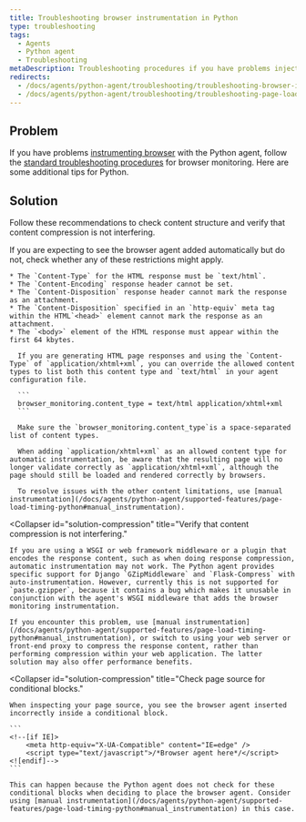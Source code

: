 ```yaml
---
title: Troubleshooting browser instrumentation in Python
type: troubleshooting
tags:
  - Agents
  - Python agent
  - Troubleshooting
metaDescription: Troubleshooting procedures if you have problems injecting the browser agent via New Relic's Python agent.
redirects:
  - /docs/agents/python-agent/troubleshooting/troubleshooting-browser-instrumentation-python
  - /docs/agents/python-agent/troubleshooting/troubleshooting-page-load-timing-python
---
```


## Problem

If you have problems [instrumenting browser](/docs/agents/python-agent/supported-features/page-load-timing-python) with the Python agent, follow the [standard troubleshooting procedures](/docs/browser/new-relic-browser/installation-configuration/troubleshooting-browser-monitoring-installation) for browser monitoring. Here are some additional tips for Python.

## Solution

Follow these recommendations to check content structure and verify that content compression is not interfering.

<CollapserGroup>
  <Collapser
    id="solution-content"
    title="Check content structure."
  >
    If you are expecting to see the browser agent added automatically but do not, check whether any of these restrictions might apply.

    * The `Content-Type` for the HTML response must be `text/html`.
    * The `Content-Encoding` response header cannot be set.
    * The `Content-Disposition` response header cannot mark the response as an attachment.
    * The `Content-Disposition` specified in an `http-equiv` meta tag within the HTML`<head>` element cannot mark the response as an attachment.
    * The `<body>` element of the HTML response must appear within the first 64 kbytes.

      If you are generating HTML page responses and using the `Content-Type` of `application/xhtml+xml`, you can override the allowed content types to list both this content type and `text/html` in your agent configuration file.

      ```
      browser_monitoring.content_type = text/html application/xhtml+xml
      ```

      Make sure the `browser_monitoring.content_type`is a space-separated list of content types.

      When adding `application/xhtml+xml` as an allowed content type for automatic instrumentation, be aware that the resulting page will no longer validate correctly as `application/xhtml+xml`, although the page should still be loaded and rendered correctly by browsers.

      To resolve issues with the other content limitations, use [manual instrumentation](/docs/agents/python-agent/supported-features/page-load-timing-python#manual_instrumentation).
  </Collapser>

  <Collapser
    id="solution-compression"
    title="Verify that content compression is not interfering."
  >
    If you are using a WSGI or web framework middleware or a plugin that encodes the response content, such as when doing response compression, automatic instrumentation may not work. The Python agent provides specific support for Django `GZipMiddleware` and `Flask-Compress` with auto-instrumentation. However, currently this is not supported for `paste.gzipper`, because it contains a bug which makes it unusable in conjunction with the agent's WSGI middleware that adds the browser monitoring instrumentation.

    If you encounter this problem, use [manual instrumentation](/docs/agents/python-agent/supported-features/page-load-timing-python#manual_instrumentation), or switch to using your web server or front-end proxy to compress the response content, rather than performing compression within your web application. The latter solution may also offer performance benefits.
  </Collapser>

  <Collapser
    id="solution-compression"
    title="Check page source for conditional blocks."
  >
    When inspecting your page source, you see the browser agent inserted incorrectly inside a conditional block.

    ```
    <!--[if IE]>
        <meta http-equiv="X-UA-Compatible" content="IE=edge" />
        <script type="text/javascript">/*Browser agent here*/</script>
    <![endif]-->
    ```

    This can happen because the Python agent does not check for these conditional blocks when deciding to place the browser agent. Consider using [manual instrumentation](/docs/agents/python-agent/supported-features/page-load-timing-python#manual_instrumentation) in this case.
  </Collapser>
</CollapserGroup>
